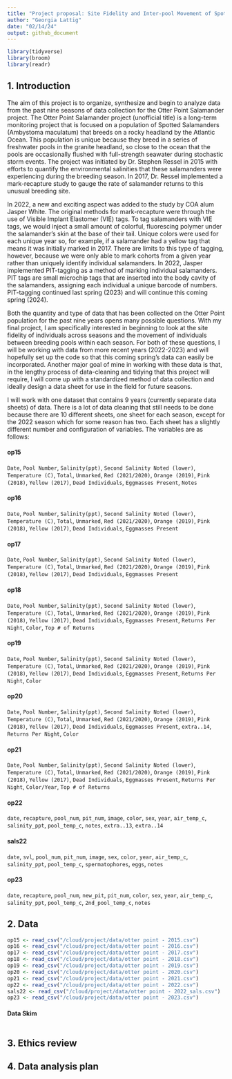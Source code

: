 ```yaml
---
title: "Project proposal: Site Fidelity and Inter-pool Movement of Spotted Salamanders by the Sea"
author: "Georgia Lattig"
date: "02/14/24"
output: github_document
---
```


```r
library(tidyverse)
library(broom)
library(readr)
```

## 1. Introduction

The aim of this project is to organize, synthesize and begin to analyze data from the past nine seasons of data collection for the Otter Point Salamander project. The Otter Point Salamander project (unofficial title) is a long-term monitoring project that is focused on a population of Spotted Salamanders (Ambystoma maculatum) that breeds on a rocky headland by the Atlantic Ocean. This population is unique because they breed in a series of freshwater pools in the granite headland, so close to the ocean that the pools are occasionally flushed with full-strength seawater during stochastic storm events. The project was initiated by Dr. Stephen Ressel in 2015 with efforts to quantify the environmental salinities that these salamanders were experiencing during the breeding season. In 2017, Dr. Ressel implemented a mark-recapture study to gauge the rate of salamander returns to this unusual breeding site. 

In 2022, a new and exciting aspect was added to the study by COA alum Jasper White. The original methods for mark-recapture were through the use of Visible Implant Elastomer (VIE) tags. To tag salamanders with VIE tags, we would inject a small amount of colorful, fluorescing polymer under the salamander's skin at the base of their tail. Unique colors were used for each unique year so, for example, if a salamander had a yellow tag that means it was initially marked in 2017. There are limits to this type of tagging, however, because we were only able to mark cohorts from a given year rather than uniquely identify individual salamanders. In 2022, Jasper implemented PIT-tagging as a method of marking individual salamanders. PIT tags are small microchip tags that are inserted into the body cavity of the salamanders, assigning each individual a unique barcode of numbers. PIT-tagging continued last spring (2023) and will continue this coming spring (2024). 

Both the quantity and type of data that has been collected on the Otter Point population for the past nine years opens many possible questions. With my final project, I am specifically interested in beginning to look at the site fidelity of individuals across seasons and the movement of individuals between breeding pools within each season. For both of these questions, I will be working with data from more recent years (2022-2023) and will hopefully set up the code so that this coming spring's data can easily be incorporated. Another major goal of mine in working with these data is that, in the lengthy process of data-cleaning and tidying that this project will require, I will come up with a standardized method of data collection and ideally design a data sheet for use in the field for future seasons.


I will work with one dataset that contains 9 years (currently separate data sheets) of data. There is a lot of data cleaning that still needs to be done because there are 10 different sheets, one sheet for each season, except for the 2022 season which for some reason has two. Each sheet has a slightly different number and configuration of variables. The variables are as follows:

#### op15
`Date`, `Pool Number`, `Salinity(ppt)`, `Second Salinity Noted (lower)`, `Temperature (C)`, `Total`, `Unmarked`, `Red (2021/2020)`, `Orange (2019)`, `Pink (2018)`, `Yellow (2017)`, `Dead Individuals`, `Eggmasses Present`, `Notes`

#### op16
`Date`, `Pool Number`, `Salinity(ppt)`, `Second Salinity Noted (lower)`, `Temperature (C)`, `Total`, `Unmarked`, `Red (2021/2020)`, `Orange (2019)`, `Pink (2018)`, `Yellow (2017)`, `Dead Individuals`, `Eggmasses Present`

#### op17
`Date`, `Pool Number`, `Salinity(ppt)`, `Second Salinity Noted (lower)`, `Temperature (C)`, `Total`, `Unmarked`, `Red (2021/2020)`, `Orange (2019)`, `Pink (2018)`, `Yellow (2017)`, `Dead Individuals`, `Eggmasses Present`

#### op18
`Date`, `Pool Number`, `Salinity(ppt)`, `Second Salinity Noted (lower)`, `Temperature (C)`, `Total`, `Unmarked`, `Red (2021/2020)`, `Orange (2019)`, `Pink (2018)`, `Yellow (2017)`, `Dead Individuals`, `Eggmasses Present`, `Returns Per Night`, `Color`, `Top # of Returns`

#### op19
`Date`, `Pool Number`, `Salinity(ppt)`, `Second Salinity Noted (lower)`, `Temperature (C)`, `Total`, `Unmarked`, `Red (2021/2020)`, `Orange (2019)`, `Pink (2018)`, `Yellow (2017)`, `Dead Individuals`, `Eggmasses Present`, `Returns Per Night`, `Color`

#### op20
`Date`, `Pool Number`, `Salinity(ppt)`, `Second Salinity Noted (lower)`, `Temperature (C)`, `Total`, `Unmarked`, `Red (2021/2020)`, `Orange (2019)`, `Pink (2018)`, `Yellow (2017)`, `Dead Individuals`, `Eggmasses Present`, `extra..14`, `Returns Per Night`, `Color`

#### op21
`Date`, `Pool Number`, `Salinity(ppt)`, `Second Salinity Noted (lower)`, `Temperature (C)`, `Total`, `Unmarked`, `Red (2021/2020)`, `Orange (2019)`, `Pink (2018)`, `Yellow (2017)`, `Dead Individuals`, `Eggmasses Present`, `Returns Per Night`, `Color/Year`, `Top # of Returns`

#### op22
`date`, `recapture`, `pool_num`, `pit_num`, `image`, `color`, `sex`, `year`, `air_temp_c`, `salinity_ppt`, `pool_temp_c`, `notes`, `extra..13`, `extra..14`

#### sals22
`date`, `svl`, `pool_num`, `pit_num`, `image`, `sex`, `color`, `year`, `air_temp_c`, `salinity_ppt`, `pool_temp_c`, `spermatophores`, `eggs`, `notes`

#### op23 
`date`, `recapture`, `pool_num`, `new_pit`, `pit_num`, `color`, `sex`, `year`, `air_temp_c`, `salinity_ppt`, `pool_temp_c`, `2nd_pool_temp_c`, `notes`


## 2. Data

```r
op15 <- read_csv("/cloud/project/data/otter point - 2015.csv")
op16 <- read_csv("/cloud/project/data/otter point - 2016.csv")
op17 <- read_csv("/cloud/project/data/otter point - 2017.csv")
op18 <- read_csv("/cloud/project/data/otter point - 2018.csv")
op19 <- read_csv("/cloud/project/data/otter point - 2019.csv")
op20 <- read_csv("/cloud/project/data/otter point - 2020.csv")
op21 <- read_csv("/cloud/project/data/otter point - 2021.csv")
op22 <- read_csv("/cloud/project/data/otter point - 2022.csv")
sals22 <- read_csv("/cloud/project/data/otter point - 2022_sals.csv")
op23 <- read_csv("/cloud/project/data/otter point - 2023.csv")
```

#### Data Skim

```r

```


## 3. Ethics review


## 4. Data analysis plan



